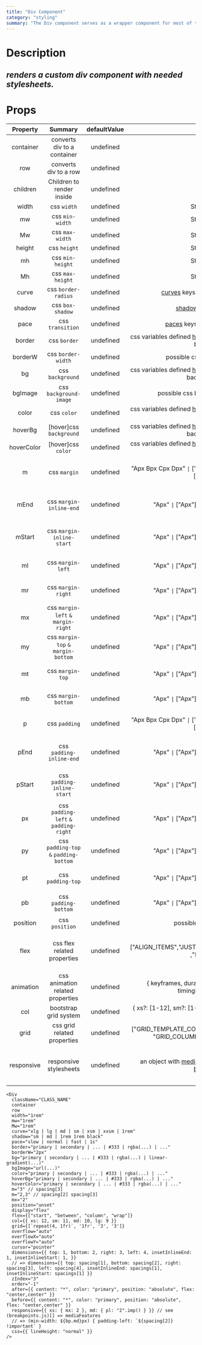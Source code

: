 ```yaml
---
title: "Div Component"
category: "styling"
summary: "The Div component serves as a wrapper component for most of the CSS utility needs without using any separate CSS files."
---
```


# Description

## _renders a custom div component with needed stylesheets._

# Props

| **Property** |              **Summary**               | **defaultValue** |                                                                      **type**                                                                       |                                                                     **additionalDescription**                                                                     |
| :----------: | :------------------------------------: | :--------------: | :-------------------------------------------------------------------------------------------------------------------------------------------------: | :---------------------------------------------------------------------------------------------------------------------------------------------------------------: |
|  container   |      converts div to a container       |    undefined     |                                                                       Boolean                                                                       |
|     row      |         converts div to a row          |    undefined     |                                                                       Boolean                                                                       |
|   children   |       Children to render inside        |    undefined     |                                                                       Element                                                                       |
|    width     |              css `width`               |    undefined     |                                                                 String `\|` Number                                                                  |
|      mw      |            css `min-width`             |    undefined     |                                                                 String `\|` Number                                                                  |
|      Mw      |            css `max-width`             |    undefined     |                                                                 String `\|` Number                                                                  |
|    height    |              css `height`              |    undefined     |                                                                 String `\|` Number                                                                  |
|      mh      |            css `min-height`            |    undefined     |                                                                 String `\|` Number                                                                  |
|      Mh      |            css `max-height`            |    undefined     |                                                                 String `\|` Number                                                                  |
|    curve     |          css `border-radius`           |    undefined     |                                      [curves](../../stylesheets/curves.js) keys(xlg, lg, md, sm, xsm) `\|` \*                                       |
|    shadow    |            css `box-shadow`            |    undefined     |                                            [shadows](../../stylesheets/shadows.js) keys(md, sm) `\|` \*                                             |
|     pace     |            css `transition`            |    undefined     |                                        [paces](../../stylesheets/paces.js) keys(fast, normal, slow) `\|` \*                                         |
|    border    |              css `border`              |    undefined     |   css variables defined [here](../../stylesheets/global/colors.js) based on [themes](../../stylesheets/themes.js) `\|` possible css border values   |                                                 e.g. checkout [possible values](../../stylesheets/themes.js#L42)                                                  |
|   borderW    |           css `border-width`           |    undefined     |                                                          possible css border-width values                                                           |
|      bg      |            css `background`            |    undefined     | css variables defined [here](../../stylesheets/global/colors.js) based on [themes](../../stylesheets/themes.js) `\|` possible css background values |                                                 e.g. checkout [possible values](../../stylesheets/themes.js#L42)                                                  |
|   bgImage    |         css `background-image`         |    undefined     |                                                        possible css background-image values                                                         |
|    color     |              css `color`               |    undefined     |   css variables defined [here](../../stylesheets/global/colors.js) based on [themes](../../stylesheets/themes.js) `\|` possible css color values    |                                                 e.g. checkout [possible values](../../stylesheets/themes.js#L42)                                                  |
|   hoverBg    |        [hover]css `background`         |    undefined     | css variables defined [here](../../stylesheets/global/colors.js) based on [themes](../../stylesheets/themes.js) `\|` possible css background values |                                                 e.g. checkout [possible values](../../stylesheets/themes.js#L42)                                                  |
|  hoverColor  |           [hover]css `color`           |    undefined     |   css variables defined [here](../../stylesheets/global/colors.js) based on [themes](../../stylesheets/themes.js) `\|` possible css color values    |                                                 e.g. checkout [possible values](../../stylesheets/themes.js#L42)                                                  |
|      m       |              css `margin`              |    undefined     |                                  "Apx Bpx Cpx Dpx" `\|` ["Apx", "Bpx", "Cpx", "Dpx"]`\|` "Apx"`\|` ["Apx", "Bpx"]                                   | optionally u can use values defined in [spacing.js](../../stylesheets/spacing.js) `\|` also see [css logical properties](https://codepen.io/aardrian/pen/bGGxrvM) |
|     mEnd     |        css `margin-inline-end`         |    undefined     |                                                     "Apx" `\|` ["Apx"]`\|` "SPACING_OBJECT_KEY"                                                     | optionally u can use values defined in [spacing.js](../../stylesheets/spacing.js) `\|` also see [css logical properties](https://codepen.io/aardrian/pen/bGGxrvM) |
|    mStart    |       css `margin-inline-start`        |    undefined     |                                                     "Apx" `\|` ["Apx"]`\|` "SPACING_OBJECT_KEY"                                                     | optionally u can use values defined in [spacing.js](../../stylesheets/spacing.js) `\|` also see [css logical properties](https://codepen.io/aardrian/pen/bGGxrvM) |
|      ml      |           css `margin-left`            |    undefined     |                                                     "Apx" `\|` ["Apx"]`\|` "SPACING_OBJECT_KEY"                                                     |                                         optionally u can use values defined in [spacing.js](../../stylesheets/spacing.js)                                         |
|      mr      |           css `margin-right`           |    undefined     |                                                     "Apx" `\|` ["Apx"]`\|` "SPACING_OBJECT_KEY"                                                     |                                         optionally u can use values defined in [spacing.js](../../stylesheets/spacing.js)                                         |
|      mx      |  css `margin-left` `&` `margin-right`  |    undefined     |                                                     "Apx" `\|` ["Apx"]`\|` "SPACING_OBJECT_KEY"                                                     |                                         optionally u can use values defined in [spacing.js](../../stylesheets/spacing.js)                                         |
|      my      |  css `margin-top` `&` `margin-bottom`  |    undefined     |                                                     "Apx" `\|` ["Apx"]`\|` "SPACING_OBJECT_KEY"                                                     |                                         optionally u can use values defined in [spacing.js](../../stylesheets/spacing.js)                                         |
|      mt      |            css `margin-top`            |    undefined     |                                                     "Apx" `\|` ["Apx"]`\|` "SPACING_OBJECT_KEY"                                                     |                                         optionally u can use values defined in [spacing.js](../../stylesheets/spacing.js)                                         |
|      mb      |          css `margin-bottom`           |    undefined     |                                                     "Apx" `\|` ["Apx"]`\|` "SPACING_OBJECT_KEY"                                                     |                                         optionally u can use values defined in [spacing.js](../../stylesheets/spacing.js)                                         |
|      p       |             css `padding`              |    undefined     |                                  "Apx Bpx Cpx Dpx" `\|` ["Apx", "Bpx", "Cpx", "Dpx"]`\|` "Apx"`\|` ["Apx", "Bpx"]                                   |                                         optionally u can use values defined in [spacing.js](../../stylesheets/spacing.js)                                         |
|     pEnd     |        css `padding-inline-end`        |    undefined     |                                                     "Apx" `\|` ["Apx"]`\|` "SPACING_OBJECT_KEY"                                                     | optionally u can use values defined in [spacing.js](../../stylesheets/spacing.js) `\|` also see [css logical properties](https://codepen.io/aardrian/pen/bGGxrvM) |
|    pStart    |       css `padding-inline-start`       |    undefined     |                                                     "Apx" `\|` ["Apx"]`\|` "SPACING_OBJECT_KEY"                                                     | optionally u can use values defined in [spacing.js](../../stylesheets/spacing.js) `\|` also see [css logical properties](https://codepen.io/aardrian/pen/bGGxrvM) |
|      px      | css `padding-left` `&` `padding-right` |    undefined     |                                                     "Apx" `\|` ["Apx"]`\|` "SPACING_OBJECT_KEY"                                                     |                                         optionally u can use values defined in [spacing.js](../../stylesheets/spacing.js)                                         |
|      py      | css `padding-top` `&` `padding-bottom` |    undefined     |                                                     "Apx" `\|` ["Apx"]`\|` "SPACING_OBJECT_KEY"                                                     |                                         optionally u can use values defined in [spacing.js](../../stylesheets/spacing.js)                                         |
|      pt      |           css `padding-top`            |    undefined     |                                                     "Apx" `\|` ["Apx"]`\|` "SPACING_OBJECT_KEY"                                                     |                                         optionally u can use values defined in [spacing.js](../../stylesheets/spacing.js)                                         |
|      pb      |          css `padding-bottom`          |    undefined     |                                                     "Apx" `\|` ["Apx"]`\|` "SPACING_OBJECT_KEY"                                                     |                                         optionally u can use values defined in [spacing.js](../../stylesheets/spacing.js)                                         |
|   position   |             css `position`             |    undefined     |                                                            possible css position values                                                             |
|     flex     |      css flex related properties       |    undefined     |                                          ["ALIGN_ITEMS","JUSTIFY_CONTENT","FLEX_DIRECTION" ,"FLEX_WRAP" ]                                           |               instead of full property value u can use alignValues/justifyValues object keys defined in [flex.js](../../stylesheets/utils/flex.js)                |
|  animation   |    css animation related properties    |    undefined     |                                    { keyframes, duration, iterationCount, direction, timingFunction, fillMode }                                     |                                      see [Animation interface](../../components/kit/Div/DivProps.js#L7) for more information                                      |
|     col      |         bootstrap grid system          |    undefined     |                                         { xs?: [1-12], sm?: [1-12], md?: [1-12], lg?: [1-12], xl?: [1-12] }                                         |
|     grid     |      css grid related properties       |    undefined     |                                  ["GRID_TEMPLATE_COLUMN", "GRID_TEMPLATE_ROWS", "GRID_COLUMN_GAP", "GRID_ROW_GAP"]                                  |
|  responsive  |         responsive stylesheets         |    undefined     | an object with [mediaFeatures](../../stylesheets/breakpoints.js#L10) object keys defined in [breakpoints.js](../../stylesheets/breakpoints.js#L10)  |                                  you can use all the prop above syntax in this object, see example below for further information                                  |

```JSX
<Div
  className="CLASS_NAME"
  container
  row
  width="1rem"
  mw="1rem"
  Mw="1rem"
  curve="xlg | lg | md | sm | xsm | xxsm | 1rem"
  shadow="sm | md | 1rem 1rem black"
  pace="slow | normal | fast | 1s"
  border="primary | secondary | ... | #333 | rgba(...) | ..."
  borderW="2px"
  bg="primary | secondary | ... | #333 | rgba(...) | linear-gradient(...)"
  bgImage="url(...)"
  color="primary | secondary | ... | #333 | rgba(...) | ..."
  hoverBg="primary | secondary | ... | #333 | rgba(...) | ..."
  hoverColor="primary | secondary | ... | #333 | rgba(...) | ..."
  m="3" // spacing[3]
  m="2,3" // spacing[2] spacing[3]
  mx="2"
  position="unset"
  display="flex"
  flex={["start", "between", "column", "wrap"]}
  col={{ xs: 12, sm: 11, md: 10, lg: 9 }}
  grid={[`repeat(4, 1fr)`, '1fr', '3', '3']}
  overflow="auto"
  overflowX="auto"
  overflowY="auto"
  cursor="pointer"
  dimensions={{ top: 1, bottom: 2, right: 3, left: 4, insetInlineEnd: 1, insetInlineStart: 1, }}
  // => dimensions={{ top: spacing[1], bottom: spacing[2], right: spacing[3], left: spacing[4], insetInlineEnd: spacings[1], insetInlineStart: spacings[1] }}
  zIndex="3"
  order="-1"
  after={{ content: "*", color: "primary", position: "absolute", flex: "center,center" }}
  before={{ content: "*", color: "primary", position: "absolute", flex: "center,center" }}
  responsive={{ xs: { mx: 2 }, md: { pl: "2".imp() } }} // see (breakpoints.js)[] => mediaFeatures
  // => (min-width: ${bp.md}px) { padding-left: `${spacing[2]} !important` }
  css={{ lineHeight: "normal" }}
/>
```
